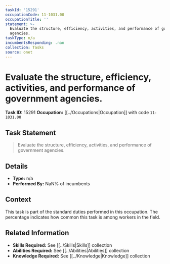```yaml
---
taskId: '15291'
occupationCode: 11-1031.00
occupationTitle: ''
statement: >-
  Evaluate the structure, efficiency, activities, and performance of government
  agencies.
taskType: n/a
incumbentsResponding: .nan
collection: Tasks
source: onet
---
```

# Evaluate the structure, efficiency, activities, and performance of government agencies.

**Task ID:** 15291
**Occupation:** [[../Occupations|Occupation]] with code `11-1031.00`

## Task Statement

> Evaluate the structure, efficiency, activities, and performance of government agencies.

## Details

- **Type:** n/a
- **Performed By:** NaN% of incumbents

## Context

This task is part of the standard duties performed in this occupation. The percentage indicates how common this task is among workers in the field.

## Related Information

- **Skills Required:** See [[../Skills|Skills]] collection
- **Abilities Required:** See [[../Abilities|Abilities]] collection
- **Knowledge Required:** See [[../Knowledge|Knowledge]] collection
